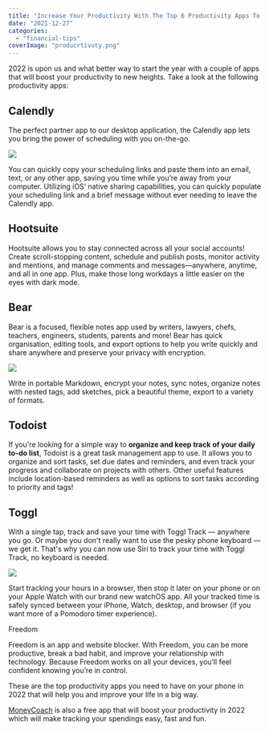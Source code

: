 ```yaml
---
title: "Increase Your Productivity With The Top 6 Productivity Apps To Use in 2022"
date: "2021-12-27"
categories: 
  - "financial-tips"
coverImage: "producrtivuty.png"
---
```


2022 is upon us and what better way to start the year with a couple of apps that will boost your productivity to new heights. Take a look at the following productivity apps:

## Calendly

The perfect partner app to our desktop application, the Calendly app lets you bring the power of scheduling with you on-the-go.

![](/images/blog-images/Homepage-1024x535.png)

You can quickly copy your scheduling links and paste them into an email, text, or any other app, saving you time while you’re away from your computer. Utilizing iOS’ native sharing capabilities, you can quickly populate your scheduling link and a brief message without ever needing to leave the Calendly app.

## Hootsuite

Hootsuite allows you to stay connected across all your social accounts! Create scroll-stopping content, schedule and publish posts, monitor activity and mentions, and manage comments and messages—anywhere, anytime, and all in one app. Plus, make those long workdays a little easier on the eyes with dark mode.

## Bear

Bear is a focused, flexible notes app used by writers, lawyers, chefs, teachers, engineers, students, parents and more! Bear has quick organisation, editing tools, and export options to help you write quickly and share anywhere and preserve your privacy with encryption.

![](/images/blog-images/card-1024x561.jpg)

Write in portable Markdown, encrypt your notes, sync notes, organize notes with nested tags, add sketches, pick a beautiful theme, export to a variety of formats.

## Todoist

If you're looking for a simple way to **organize and keep track of your daily to-do list**, Todoist is a great task management app to use. It allows you to organize and sort tasks, set due dates and reminders, and even track your progress and collaborate on projects with others. Other useful features include location-based reminders as well as options to sort tasks according to priority and tags!

## Toggl

With a single tap, track and save your time with Toggl Track — anywhere you go. Or maybe you don't really want to use the pesky phone keyboard — we get it. That's why you can now use Siri to track your time with Toggl Track, no keyboard is needed.

![](/images/blog-images/toggl-apps.png)

Start tracking your hours in a browser, then stop it later on your phone or on your Apple Watch with our brand new watchOS app. All your tracked time is safely synced between your iPhone, Watch, desktop, and browser (if you want more of a Pomodoro timer experience).

Freedom

Freedom is an app and website blocker. With Freedom, you can be more productive, break a bad habit, and improve your relationship with technology. Because Freedom works on all your devices, you’ll feel confident knowing you’re in control.

These are the top productivity apps you need to have on your phone in 2022 that will help you and improve your life in a big way.

[MoneyCoach](https://apps.apple.com/app/apple-store/id989642198) is also a free app that will boost your productivity in 2022 which will make tracking your spendings easy, fast and fun.
